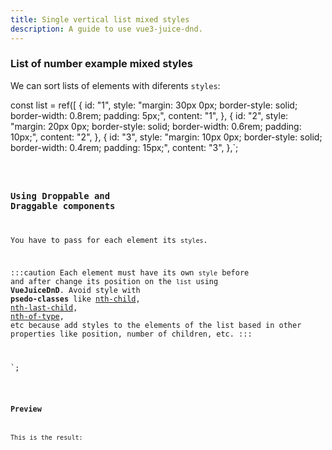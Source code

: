 ```yaml
---
title: Single vertical list mixed styles
description: A guide to use vue3-juice-dnd.
---
```



### List of number example mixed styles

We can sort lists of elements with diferents `styles`:

  const list = ref([
  {
    id: "1",
    style:
      "margin: 30px 0px; border-style: solid; border-width: 0.8rem; padding: 5px;",
    content: "1",
  },
  {
    id: "2",
    style:
      "margin: 20px 0px; border-style: solid; border-width: 0.6rem; padding: 10px;",
    content: "2",
  },
  {
    id: "3",
    style:
      "margin: 10px 0px; border-style: solid; border-width: 0.4rem; padding: 15px;",
    content: "3",
  },`;

<Code code={listOfNumbers} lang="js" />

### Using Droppable and Draggable components

You have to pass for each element its `styles`.

:::caution
Each element must have its own `style` before and after change its position on the `list` using **VueJuiceDnD**. Avoid style with **psedo-classes** like [nth-child](https://developer.mozilla.org/es/docs/Web/CSS/:nth-last-child), [nth-last-child](https://developer.mozilla.org/es/docs/Web/CSS/:nth-last-child), [nth-of-type](https://developer.mozilla.org/es/docs/Web/CSS/:nth-of-type), etc because add styles to the elements of the list based in other properties like position, number of children, etc.
:::


<template>
  <Droppable droppable-id="1" direction="vertical" :items="list">
    <ul>
      <Draggable
        v-for="(element, index) in list"
        v-slot="{ setRef }"
        :draggable-id="element.id"
        :index="index"
      >
        <li :style="element.style" :ref="setRef">
          {{ element.content }}
        </li>
      </Draggable>
    </ul>
  </Droppable>
</template>
`;

<Code code={listOfNumberInsideDnD} lang="vue" mark={highlightsDnD} />

### Preview

This is the result:

<div class="p-8 bg-[var(--sl-color-gray-6)] h-96">
  <SingleVerticalListWithDiferentStyles client:load />
</div>
